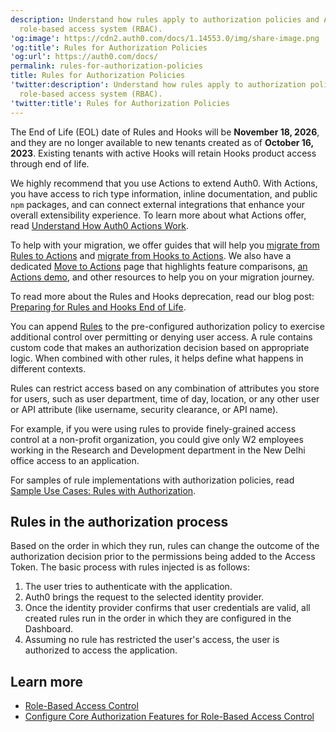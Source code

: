 ```yaml
---
description: Understand how rules apply to authorization policies and Auth0's
  role-based access system (RBAC).
'og:image': https://cdn2.auth0.com/docs/1.14553.0/img/share-image.png
'og:title': Rules for Authorization Policies
'og:url': https://auth0.com/docs/
permalink: rules-for-authorization-policies
title: Rules for Authorization Policies
'twitter:description': Understand how rules apply to authorization policies and Auth0's
  role-based access system (RBAC).
'twitter:title': Rules for Authorization Policies
---
```

<Warning>

The End of Life (EOL) date of Rules and Hooks will be **November 18, 2026**, and they are no longer available to new tenants created as of **October 16, 2023**. Existing tenants with active Hooks will retain Hooks product access through end of life.

We highly recommend that you use Actions to extend Auth0. With Actions, you have access to rich type information, inline documentation, and public `npm` packages, and can connect external integrations that enhance your overall extensibility experience. To learn more about what Actions offer, read [Understand How Auth0 Actions Work](/docs/customize/actions/actions-overview).

To help with your migration, we offer guides that will help you [migrate from Rules to Actions](/docs/customize/actions/migrate/migrate-from-rules-to-actions) and [migrate from Hooks to Actions](/docs/customize/actions/migrate/migrate-from-hooks-to-actions). We also have a dedicated [Move to Actions](https://auth0.com/extensibility/movetoactions) page that highlights feature comparisons, [an Actions demo](https://www.youtube.com/watch?v=UesFSY1klrI), and other resources to help you on your migration journey.

To read more about the Rules and Hooks deprecation, read our blog post: [Preparing for Rules and Hooks End of Life](https://auth0.com/blog/preparing-for-rules-and-hooks-end-of-life/).

</Warning>

You can append [Rules](/docs/customize/rules) to the pre-configured authorization policy to exercise additional control over permitting or denying user access. A rule contains custom code that makes an authorization decision based on appropriate logic. When combined with other rules, it helps define what happens in different contexts.

Rules can restrict access based on any combination of attributes you store for users, such as user department, time of day, location, or any other user or API attribute (like username, security clearance, or API name).

For example, if you were using rules to provide finely-grained access control at a non-profit organization, you could give only W2 employees working in the Research and Development department in the New Delhi office access to an application.

For samples of rule implementations with authorization policies, read [Sample Use Cases: Rules with Authorization](/docs/manage-users/access-control/sample-use-cases-rules-with-authorization).

## Rules in the authorization process

Based on the order in which they run, rules can change the outcome of the authorization decision prior to the permissions being added to the <Tooltip tip="Access Token: Authorization credential, in the form of an opaque string or JWT, used to access an API." cta="View Glossary" href="/docs/glossary?term=Access+Token">Access Token</Tooltip>. The basic process with rules injected is as follows:

1. The user tries to authenticate with the application.
2. Auth0 brings the request to the selected identity provider.
3. Once the identity provider confirms that user credentials are valid, all created rules run in the order in which they are configured in the Dashboard.
4. Assuming no rule has restricted the user's access, the user is authorized to access the application.

## Learn more

* [Role-Based Access Control](/docs/manage-users/access-control/rbac)
* [Configure Core Authorization Features for Role-Based Access Control](/docs/manage-users/access-control/configure-core-rbac)